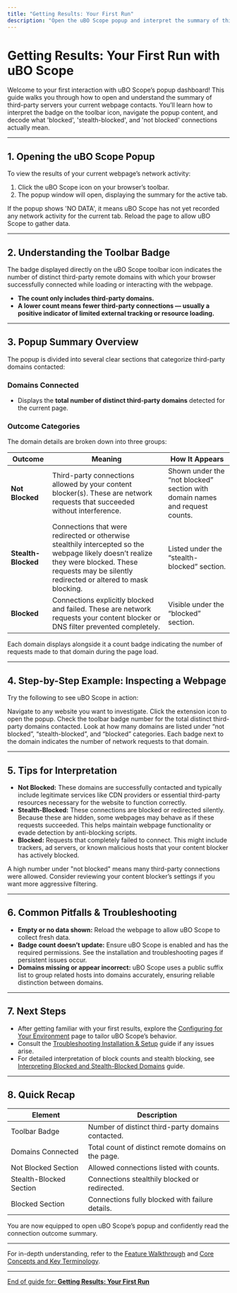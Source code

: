 ```yaml
---
title: "Getting Results: Your First Run"
description: "Open the uBO Scope popup and interpret the summary of third-party servers contacted by a webpage. Understand what the badge icon and popup window display, and what counts 'blocked', 'stealth', and 'not blocked' mean."
---
```


# Getting Results: Your First Run with uBO Scope

Welcome to your first interaction with uBO Scope’s popup dashboard! This guide walks you through how to open and understand the summary of third-party servers your current webpage contacts. You’ll learn how to interpret the badge on the toolbar icon, navigate the popup content, and decode what 'blocked', 'stealth-blocked', and 'not blocked' connections actually mean.

---

## 1. Opening the uBO Scope Popup

To view the results of your current webpage’s network activity:

1. Click the uBO Scope icon on your browser’s toolbar.
2. The popup window will open, displaying the summary for the active tab.

<Check>
If the popup shows 'NO DATA', it means uBO Scope has not yet recorded any network activity for the current tab. Reload the page to allow uBO Scope to gather data.
</Check>

---

## 2. Understanding the Toolbar Badge

The badge displayed directly on the uBO Scope toolbar icon indicates the number of distinct third-party remote domains with which your browser successfully connected while loading or interacting with the webpage.

- **The count only includes third-party domains.**
- **A lower count means fewer third-party connections — usually a positive indicator of limited external tracking or resource loading.**

---

## 3. Popup Summary Overview

The popup is divided into several clear sections that categorize third-party domains contacted:

### Domains Connected
- Displays the **total number of distinct third-party domains** detected for the current page.

### Outcome Categories
The domain details are broken down into three groups:

| Outcome       | Meaning                                                     | How It Appears                                   |
|---------------|-------------------------------------------------------------|-------------------------------------------------|
| **Not Blocked**  | Third-party connections allowed by your content blocker(s). These are network requests that succeeded without interference. | Shown under the “not blocked” section with domain names and request counts.
| **Stealth-Blocked** | Connections that were redirected or otherwise stealthily intercepted so the webpage likely doesn’t realize they were blocked. These requests may be silently redirected or altered to mask blocking. | Listed under the “stealth-blocked” section.
| **Blocked**      | Connections explicitly blocked and failed. These are network requests your content blocker or DNS filter prevented completely. | Visible under the “blocked” section.

Each domain displays alongside it a count badge indicating the number of requests made to that domain during the page load.

---

## 4. Step-by-Step Example: Inspecting a Webpage

Try the following to see uBO Scope in action:

<Steps>
<Step title="Visit a Webpage">
Navigate to any website you want to investigate.
</Step>
<Step title="Open uBO Scope Popup">
Click the extension icon to open the popup.
</Step>
<Step title="Review the Badge Count">
Check the toolbar badge number for the total distinct third-party domains contacted.
</Step>
<Step title="Examine Each Section in the Popup">
Look at how many domains are listed under “not blocked”, “stealth-blocked”, and “blocked” categories.
</Step>
<Step title="Understand the Counts">
Each badge next to the domain indicates the number of network requests to that domain.
</Step>
</Steps>

---

## 5. Tips for Interpretation

- **Not Blocked:** These domains are successfully contacted and typically include legitimate services like CDN providers or essential third-party resources necessary for the website to function correctly.
- **Stealth-Blocked:** These connections are blocked or redirected silently. Because these are hidden, some webpages may behave as if these requests succeeded. This helps maintain webpage functionality or evade detection by anti-blocking scripts.
- **Blocked:** Requests that completely failed to connect. This might include trackers, ad servers, or known malicious hosts that your content blocker has actively blocked.

<Warning>
A high number under "not blocked" means many third-party connections were allowed. Consider reviewing your content blocker’s settings if you want more aggressive filtering.
</Warning>

---

## 6. Common Pitfalls & Troubleshooting

- **Empty or no data shown:** Reload the webpage to allow uBO Scope to collect fresh data.
- **Badge count doesn’t update:** Ensure uBO Scope is enabled and has the required permissions. See the installation and troubleshooting pages if persistent issues occur.
- **Domains missing or appear incorrect:** uBO Scope uses a public suffix list to group related hosts into domains accurately, ensuring reliable distinction between domains.

---

## 7. Next Steps

- After getting familiar with your first results, explore the [Configuring for Your Environment](../basic-configuration) page to tailor uBO Scope’s behavior.
- Consult the [Troubleshooting Installation & Setup](../troubleshooting-installation) guide if any issues arise.
- For detailed interpretation of block counts and stealth blocking, see [Interpreting Blocked and Stealth-Blocked Domains](../../core-workflows/interpreting-blocked-stealth-counts) guide.

---

## 8. Quick Recap

| Element               | Description                                         |
|-----------------------|-----------------------------------------------------|
| Toolbar Badge         | Number of distinct third-party domains contacted.  |
| Domains Connected     | Total count of distinct remote domains on the page. |
| Not Blocked Section   | Allowed connections listed with counts.            |
| Stealth-Blocked Section | Connections stealthily blocked or redirected.     |
| Blocked Section       | Connections fully blocked with failure details.    |

You are now equipped to open uBO Scope’s popup and confidently read the connection outcome summary.

---

For in-depth understanding, refer to the [Feature Walkthrough](../../overview/architecture_features/feature_walkthrough) and [Core Concepts and Key Terminology](../../overview/architecture_features/core_concepts).


---

<u>End of guide for: **Getting Results: Your First Run**</u>